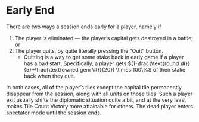 # Early End

There are two ways a session ends early for a player, namely if

1. The player is eliminated — the player’s capital gets destroyed in a battle; or
2. The player quits, by quite literally pressing the “Quit” button.
   - Quitting is a way to get some stake back in early game if a player has a bad start. Specifically, a player gets $(1-\frac{\text{round \#}}{5}+\frac{\text{owned gem \#}}{20}) \times 100\%$ of their stake back when they quit.

In both cases, all of the player’s tiles except the capital tile permanently disappear from the session, along with all units on those tiles. Such a player exit usually shifts the diplomatic situation quite a bit, and at the very least makes Tile Count Victory more attainable for others. The dead player enters spectator mode until the session ends.

